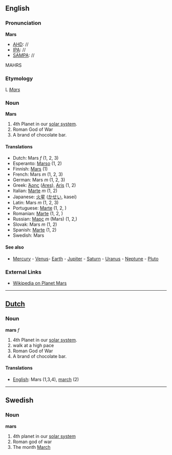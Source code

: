 ==English==
===Pronunciation===

'''Mars'''
*[[AHD]]: //
*[[IPA]]: //
*[[SAMPA]]: //
MAHRS
===Etymology===

L ''[[Mars]]''
===Noun===

'''Mars'''

#4th Planet in our [[solar system]].
#Roman God of War
#A brand of chocolate bar.

====Translations====
*Dutch: Mars ''f'' (1, 2, 3)
*Esperanto: [[Marso]] (1, 2)
*Finnish: [[Mars]] (1)
*French: Mars ''m'' (1, 2, 3)
*German: Mars ''m'' (1, 2, 3)
*Greek: [[Άρης]] ([[Ares]]), [[Aris]] (1, 2)
*Italian: [[Marte]] ''m'' (1, 2)
*Japanese: [[火星]] ([[かせい]], kasei)
*Latin: Mars ''m'' (1, 2, 3)
*Portuguese: [[Marte]] (1, 2, )
*Romanian: [[Marte]] (1, 2, )
*Russian: [[Марс]] ''m'' (Mars) (1, 2,)
*Slovak: Mars ''m'' (1, 2)
*Spanish: [[Marte]] (1, 2)
*Swedish: Mars

==== See also ====
*[[Mercury]] - [[Venus]]- [[Earth]] - [[Jupiter]] - [[Saturn]] - [[Uranus]] - [[Neptune]] - [[Pluto]]

===External Links===

*[[wikipedia:en:Mars|Wikipedia on Planet Mars]]
----

==[[Dutch]]==
===Noun===

'''mars''' ''f''

#4th Planet in our [[solar system]].
#walk at a high pace
#Roman God of War
#A brand of chocolate bar.

====Translations====
*[[English]]: Mars (1,3,4), [[march]] (2)

----
==Swedish==
===Noun===
'''mars'''

#4th  planet in our [[solar system]]
#Roman god of war
#The month [[March]]